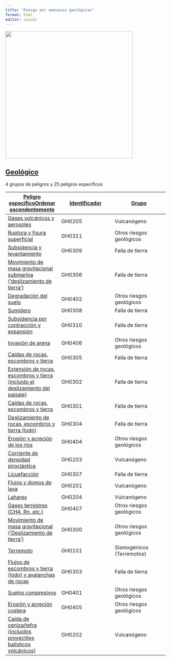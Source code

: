 ```yaml
---
title: "Riesgo por amenazas geológicas"
format: html
editor: visual
---
```


![](/grd/hidrol-meteorologicas/images/hips2025.png){width="400"}

## [**Geológico**](https://www.preventionweb.net/drr-glossary/hips?combine=&hips_cluster_type=All&node_type&order=title&sort=desc)

4 grupos de peligros y 25 peligros específicos

| [Peligro específicoOrdenar ascendentemente](https://www.preventionweb.net/drr-glossary/hips?combine=&hips_cluster_type=All&node_type=&order=title&sort=asc "ordenar por peligro específico") | [Identificador](https://www.preventionweb.net/drr-glossary/hips?combine=&hips_cluster_type=All&node_type=&order=field_hip_notation&sort=asc "ordenar por identificador") | [Grupo](https://www.preventionweb.net/drr-glossary/hips?combine=&hips_cluster_type=All&node_type=&order=field_hip_cluster_type&sort=asc "ordenar por clúster") |
|------------------------|------------------------|------------------------|
| [Gases volcánicos y aerosoles](https://www.preventionweb.net/understanding-disaster-risk/terminology/hips/gh0205) | GH0205 | Vulcanógeno |
| [Ruptura y fisura superficial](https://www.preventionweb.net/understanding-disaster-risk/terminology/hips/gh0311) | GH0311 | Otros riesgos geológicos |
| [Subsidencia y levantamiento](https://www.preventionweb.net/understanding-disaster-risk/terminology/hips/gh0309) | GH0309 | Falla de tierra |
| [Movimiento de masa gravitacional submarina ('deslizamiento de tierra')](https://www.preventionweb.net/understanding-disaster-risk/terminology/hips/gh0306) | GH0306 | Falla de tierra |
| [Degradación del suelo](https://www.preventionweb.net/understanding-disaster-risk/terminology/hips/gh0402) | GH0402 | Otros riesgos geológicos |
| [Sumidero](https://www.preventionweb.net/understanding-disaster-risk/terminology/hips/gh0308) | GH0308 | Falla de tierra |
| [Subsidencia por contracción y expansión](https://www.preventionweb.net/understanding-disaster-risk/terminology/hips/gh0310) | GH0310 | Falla de tierra |
| [Invasión de arena](https://www.preventionweb.net/understanding-disaster-risk/terminology/hips/gh0406) | GH0406 | Otros riesgos geológicos |
| [Caídas de rocas, escombros y tierra](https://www.preventionweb.net/understanding-disaster-risk/terminology/hips/gh0305) | GH0305 | Falla de tierra |
| [Extensión de rocas, escombros y tierra (incluido el deslizamiento del paisaje)](https://www.preventionweb.net/understanding-disaster-risk/terminology/hips/gh0302) | GH0302 | Falla de tierra |
| [Caídas de rocas, escombros y tierra](https://www.preventionweb.net/understanding-disaster-risk/terminology/hips/gh0301) | GH0301 | Falla de tierra |
| [Deslizamiento de rocas, escombros y tierra (lodo)](https://www.preventionweb.net/understanding-disaster-risk/terminology/hips/gh0304) | GH0304 | Falla de tierra |
| [Erosión y acreción de los ríos](https://www.preventionweb.net/understanding-disaster-risk/terminology/hips/gh0404) | GH0404 | Otros riesgos geológicos |
| [Corriente de densidad piroclástica](https://www.preventionweb.net/understanding-disaster-risk/terminology/hips/gh0203) | GH0203 | Vulcanógeno |
| [Licuefacción](https://www.preventionweb.net/understanding-disaster-risk/terminology/hips/gh0307) | GH0307 | Falla de tierra |
| [Flujos y domos de lava](https://www.preventionweb.net/understanding-disaster-risk/terminology/hips/gh0201) | GH0201 | Vulcanógeno |
| [Lahares](https://www.preventionweb.net/understanding-disaster-risk/terminology/hips/gh0204) | GH0204 | Vulcanógeno |
| [Gases terrestres (CH4, Rn, etc.)](https://www.preventionweb.net/understanding-disaster-risk/terminology/hips/gh0407) | GH0407 | Otros riesgos geológicos |
| [Movimiento de masa gravitacional ('Deslizamiento de tierra')](https://www.preventionweb.net/understanding-disaster-risk/terminology/hips/gh0300) | GH0300 | Otros riesgos geológicos |
| [Terremoto](https://www.preventionweb.net/understanding-disaster-risk/terminology/hips/gh0101) | GH0101 | Sismogénicos (Terremotos) |
| [Flujos de escombros y tierra (lodo) y avalanchas de rocas](https://www.preventionweb.net/understanding-disaster-risk/terminology/hips/gh0303) | GH0303 | Falla de tierra |
| [Suelos compresivos](https://www.preventionweb.net/understanding-disaster-risk/terminology/hips/gh0401) | GH0401 | Otros riesgos geológicos |
| [Erosión y acreción costera](https://www.preventionweb.net/understanding-disaster-risk/terminology/hips/gh0405) | GH0405 | Otros riesgos geológicos |
| [Caída de ceniza/tefra (incluidos proyectiles balísticos volcánicos)](https://www.preventionweb.net/understanding-disaster-risk/terminology/hips/gh0202) | GH0202 | Vulcanógeno |